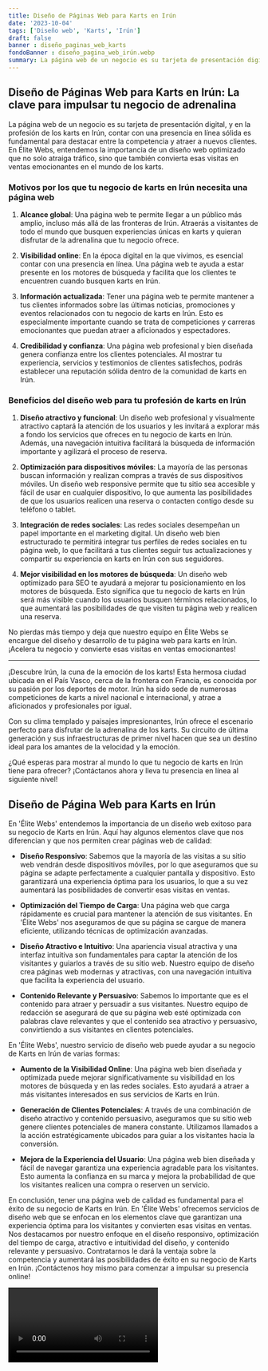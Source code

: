 ```yaml
---
title: Diseño de Páginas Web para Karts en Irún
date: '2023-10-04'
tags: ['Diseño web', 'Karts', 'Irún']
draft: false
banner : diseño_paginas_web_karts
fondoBanner : diseño_pagina_web_irún.webp
summary: La página web de un negocio es su tarjeta de presentación digital, y en la profesión de los karts en Irún, contar con una presencia en línea sólida es fundamental para destacar entre la competencia y atraer a nuevos clientes. En Élite Webs, entendemos la importancia de un diseño web optimizado que no solo atraiga tráfico, sino que también convierta esas visitas en ventas emocionantes en el mundo de los karts.
---
```


## Diseño de Páginas Web para Karts en Irún: La clave para impulsar tu negocio de adrenalina

La página web de un negocio es su tarjeta de presentación digital, y en la profesión de los karts en Irún, contar con una presencia en línea sólida es fundamental para destacar entre la competencia y atraer a nuevos clientes. En Élite Webs, entendemos la importancia de un diseño web optimizado que no solo atraiga tráfico, sino que también convierta esas visitas en ventas emocionantes en el mundo de los karts.

### Motivos por los que tu negocio de karts en Irún necesita una página web

1. **Alcance global**: Una página web te permite llegar a un público más amplio, incluso más allá de las fronteras de Irún. Atraerás a visitantes de todo el mundo que busquen experiencias únicas en karts y quieran disfrutar de la adrenalina que tu negocio ofrece.

2. **Visibilidad online**: En la época digital en la que vivimos, es esencial contar con una presencia en línea. Una página web te ayuda a estar presente en los motores de búsqueda y facilita que los clientes te encuentren cuando busquen karts en Irún.

3. **Información actualizada**: Tener una página web te permite mantener a tus clientes informados sobre las últimas noticias, promociones y eventos relacionados con tu negocio de karts en Irún. Esto es especialmente importante cuando se trata de competiciones y carreras emocionantes que puedan atraer a aficionados y espectadores.

4. **Credibilidad y confianza**: Una página web profesional y bien diseñada genera confianza entre los clientes potenciales. Al mostrar tu experiencia, servicios y testimonios de clientes satisfechos, podrás establecer una reputación sólida dentro de la comunidad de karts en Irún.

### Beneficios del diseño web para tu profesión de karts en Irún

1. **Diseño atractivo y funcional**: Un diseño web profesional y visualmente atractivo captará la atención de los usuarios y les invitará a explorar más a fondo los servicios que ofreces en tu negocio de karts en Irún. Además, una navegación intuitiva facilitará la búsqueda de información importante y agilizará el proceso de reserva.

2. **Optimización para dispositivos móviles**: La mayoría de las personas buscan información y realizan compras a través de sus dispositivos móviles. Un diseño web responsive permite que tu sitio sea accesible y fácil de usar en cualquier dispositivo, lo que aumenta las posibilidades de que los usuarios realicen una reserva o contacten contigo desde su teléfono o tablet.

3. **Integración de redes sociales**: Las redes sociales desempeñan un papel importante en el marketing digital. Un diseño web bien estructurado te permitirá integrar tus perfiles de redes sociales en tu página web, lo que facilitará a tus clientes seguir tus actualizaciones y compartir su experiencia en karts en Irún con sus seguidores.

4. **Mejor visibilidad en los motores de búsqueda**: Un diseño web optimizado para SEO te ayudará a mejorar tu posicionamiento en los motores de búsqueda. Esto significa que tu negocio de karts en Irún será más visible cuando los usuarios busquen términos relacionados, lo que aumentará las posibilidades de que visiten tu página web y realicen una reserva.

No pierdas más tiempo y deja que nuestro equipo en Élite Webs se encargue del diseño y desarrollo de tu página web para karts en Irún. ¡Acelera tu negocio y convierte esas visitas en ventas emocionantes!

---

¡Descubre Irún, la cuna de la emoción de los karts! Esta hermosa ciudad ubicada en el País Vasco, cerca de la frontera con Francia, es conocida por su pasión por los deportes de motor. Irún ha sido sede de numerosas competiciones de karts a nivel nacional e internacional, y atrae a aficionados y profesionales por igual.

Con su clima templado y paisajes impresionantes, Irún ofrece el escenario perfecto para disfrutar de la adrenalina de los karts. Su circuito de última generación y sus infraestructuras de primer nivel hacen que sea un destino ideal para los amantes de la velocidad y la emoción.

¿Qué esperas para mostrar al mundo lo que tu negocio de karts en Irún tiene para ofrecer? ¡Contáctanos ahora y lleva tu presencia en línea al siguiente nivel!

<GifSeo />

<Cta />

## Diseño de Página Web para Karts en Irún

En 'Élite Webs' entendemos la importancia de un diseño web exitoso para su negocio de Karts en Irún. Aquí hay algunos elementos clave que nos diferencian y que nos permiten crear páginas web de calidad:

- **Diseño Responsivo**: Sabemos que la mayoría de las visitas a su sitio web vendrán desde dispositivos móviles, por lo que aseguramos que su página se adapte perfectamente a cualquier pantalla y dispositivo. Esto garantizará una experiencia óptima para los usuarios, lo que a su vez aumentará las posibilidades de convertir esas visitas en ventas.

- **Optimización del Tiempo de Carga**: Una página web que carga rápidamente es crucial para mantener la atención de sus visitantes. En 'Élite Webs' nos aseguramos de que su página se cargue de manera eficiente, utilizando técnicas de optimización avanzadas.

- **Diseño Atractivo e Intuitivo**: Una apariencia visual atractiva y una interfaz intuitiva son fundamentales para captar la atención de los visitantes y guiarlos a través de su sitio web. Nuestro equipo de diseño crea páginas web modernas y atractivas, con una navegación intuitiva que facilita la experiencia del usuario.

- **Contenido Relevante y Persuasivo**: Sabemos lo importante que es el contenido para atraer y persuadir a sus visitantes. Nuestro equipo de redacción se asegurará de que su página web esté optimizada con palabras clave relevantes y que el contenido sea atractivo y persuasivo, convirtiendo a sus visitantes en clientes potenciales.

En 'Élite Webs', nuestro servicio de diseño web puede ayudar a su negocio de Karts en Irún de varias formas:

- **Aumento de la Visibilidad Online**: Una página web bien diseñada y optimizada puede mejorar significativamente su visibilidad en los motores de búsqueda y en las redes sociales. Esto ayudará a atraer a más visitantes interesados en sus servicios de Karts en Irún.

- **Generación de Clientes Potenciales**: A través de una combinación de diseño atractivo y contenido persuasivo, aseguramos que su sitio web genere clientes potenciales de manera constante. Utilizamos llamados a la acción estratégicamente ubicados para guiar a los visitantes hacia la conversión.

- **Mejora de la Experiencia del Usuario**: Una página web bien diseñada y fácil de navegar garantiza una experiencia agradable para los visitantes. Esto aumenta la confianza en su marca y mejora la probabilidad de que los visitantes realicen una compra o reserven un servicio.

En conclusión, tener una página web de calidad es fundamental para el éxito de su negocio de Karts en Irún. En 'Élite Webs' ofrecemos servicios de diseño web que se enfocan en los elementos clave que garantizan una experiencia óptima para los visitantes y convierten esas visitas en ventas. Nos destacamos por nuestro enfoque en el diseño responsivo, optimización del tiempo de carga, atractivo e intuitividad del diseño, y contenido relevante y persuasivo. Contratarnos le dará la ventaja sobre la competencia y aumentará las posibilidades de éxito en su negocio de Karts en Irún. ¡Contáctenos hoy mismo para comenzar a impulsar su presencia online!

<Video />

<CtaBot job='Karts' city='Irún'/>

<Gmaps query='Irún+españa+maps' />